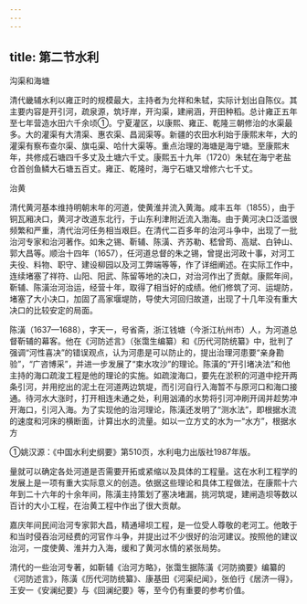 ```yaml
---
---
---
```

title: 第二节水利
---



沟渠和海塘

清代畿辅水利以雍正时的规模最大，主持者为允祥和朱轼，实际计划出自陈仪。其主要内容是开引河，疏泉源，筑圩岸，开沟渠，建闸涵，开田种稻。总计雍正五年至七年营造水田六千余顷①。宁夏灌区，以康熙、雍正、乾隆三朝修治的水渠最多。大的灌渠有大清渠、惠农渠、昌润渠等。新疆的农田水利始于康熙末年，大的灌渠有察布查尔渠、旗屯渠、哈什大渠等。重点治理的海塘是海宁塘。至康熙末年，共修成石塘四千多丈及土塘六千丈。康熙五十九年（1720）朱轼在海宁老盐仓首创鱼鳞大石塘五百丈。雍正、乾隆时，海宁石塘又增修六七千丈。

治黄

清代黄河基本维持明朝末年的河道，使黄淮并流入黄海。咸丰五年（1855），由于铜瓦厢决口，黄河才改道东北行，于山东利津附近流入渤海。由于黄河决口泛滥很频繁和严重，清代治河任务相当艰巨。在清代二百多年的治河斗争中，出现了一批治河专家和治河著作。如朱之锡、靳辅、陈潢、齐苏勒、嵇曾筠、高斌、白钟山、郭大昌等。顺治十四年（1657），任河道总督的朱之锡，曾提出河政十事，对河工夫役、料物、职守、建设柳园以及河工弊端等等，作了详细阐述。在实际工作中，连续堵塞了祥符、山阳、阳武、陈留等地的决口，对治河作出了贡献。康熙年间，靳辅、陈潢治河治运，经营十年，取得了相当好的成绩。他们修筑了河、运堤防，堵塞了大小决口，加固了高家堰堤防，导使大河回归故道，出现了十几年没有重大决口的比较安定的局面。

陈潢（1637—1688），字天一，号省斋，浙江钱塘（今浙江杭州市）人，为河道总督靳辅的幕客。他在《河防述言》（张霭生编纂）和《历代河防统纂》中，批判了强调“河性喜决”的错误观点，认为河患是可以防止的，提出治理河患要“亲身勘验”，“广咨博采”，并进一步发展了“束水攻沙”的理论。陈潢的“开引堵决法”和他主持的海口疏浚工程是他的理论的实施。如疏浚海口，要先在淤积的河道中挖开两条引河，并用挖出的泥土在河道两边筑堤，而引河自行入海暂不与原河口和海口接通。待河水大涨时，打开相连未通之处，利用汹涌的水势将引河冲刷开阔并趁势冲开海口，引河入海。为了实现他的治河理论，陈潢还发明了“测水法”，即根据水流的速度和河床的横断面，计算出水的流量。如以一立方丈的水为一“水方”，根据水方

①姚汉源：《中国水利史纲要》第510页，水利电力出版社1987年版。

量就可以确定各处河道是否需要开拓或紧缩以及具体的工程量。这在水利工程学的发展上是一项有重大实际意义的创造。依据这些理论和具体工程做法，在康熙十六年到二十六年的十余年间，陈潢主持策划了塞决堵漏，挑河筑堤，建闸造坝等数以百计的大小工程，在治黄工程中作出了很大贡献。

嘉庆年间民间治河专家郭大昌，精通埽坝工程，是一位受人尊敬的老河工。他敢于和当时侵吞治河经费的河官作斗争，并提出过不少很好的治河建议。按照他的建议治河，一度使黄、淮并力入海，缓和了黄河水情的紧张局势。

清代的一些治河专著，如靳辅《治河方略》，张霭生据陈潢《河防摘要》编纂的《河防述言》，陈潢《历代河防统纂》、康基田《河渠纪闻》，张伯行《居济一得》，王安一《安澜纪要》与《回澜纪要》等，至今仍有重要的参考价值。